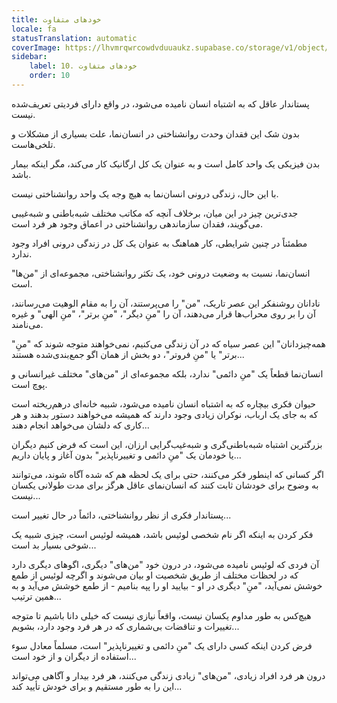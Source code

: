```yaml
---
title: خودهای متفاوت
locale: fa
statusTranslation: automatic
coverImage: https://lhvmrqwrcowdvduuaukz.supabase.co/storage/v1/object/public/strapi-uploads/small_cover-tratado-de-psicologia-revolucionaria.webp-5e15e1cec4e0ebebcde5d7fc7565d8fd.webp
sidebar:
    label: 10. خودهای متفاوت
    order: 10
---
```

پستاندار عاقل که به اشتباه انسان نامیده می‌شود، در واقع دارای فردیتی تعریف‌شده نیست.

بدون شک این فقدان وحدت روانشناختی در انسان‌نما، علت بسیاری از مشکلات و تلخی‌هاست.

بدن فیزیکی یک واحد کامل است و به عنوان یک کل ارگانیک کار می‌کند، مگر اینکه بیمار باشد.

با این حال، زندگی درونی انسان‌نما به هیچ وجه یک واحد روانشناختی نیست.

جدی‌ترین چیز در این میان، برخلاف آنچه که مکاتب مختلف شبه‌باطنی و شبه‌غیبی می‌گویند، فقدان سازماندهی روانشناختی در اعماق وجود هر فرد است.

مطمئناً در چنین شرایطی، کار هماهنگ به عنوان یک کل در زندگی درونی افراد وجود ندارد.

انسان‌نما، نسبت به وضعیت درونی خود، یک تکثر روانشناختی، مجموعه‌ای از "من‌ها" است.

نادانان روشنفکر این عصر تاریک، "من" را می‌پرستند، آن را به مقام الوهیت می‌رسانند، آن را بر روی محراب‌ها قرار می‌دهند، آن را "منِ دیگر"، "منِ برتر"، "منِ الهی" و غیره می‌نامند.

"همه‌چیزدانان" این عصر سیاه که در آن زندگی می‌کنیم، نمی‌خواهند متوجه شوند که "منِ برتر" یا "منِ فروتر"، دو بخش از همان اگو جمع‌بندی‌شده هستند...

انسان‌نما قطعاً یک "منِ دائمی" ندارد، بلکه مجموعه‌ای از "من‌های" مختلف غیرانسانی و پوچ است.

حیوان فکری بیچاره که به اشتباه انسان نامیده می‌شود، شبیه خانه‌ای درهم‌ریخته است که به جای یک ارباب، نوکران زیادی وجود دارند که همیشه می‌خواهند دستور بدهند و هر کاری که دلشان می‌خواهد انجام دهند...

بزرگترین اشتباه شبه‌باطنی‌گری و شبه‌غیب‌گرایی ارزان، این است که فرض کنیم دیگران یا خودمان یک "منِ دائمی و تغییرناپذیر" بدون آغاز و پایان داریم...

اگر کسانی که اینطور فکر می‌کنند، حتی برای یک لحظه هم که شده آگاه شوند، می‌توانند به وضوح برای خودشان ثابت کنند که انسان‌نمای عاقل هرگز برای مدت طولانی یکسان نیست...

پستاندار فکری از نظر روانشناختی، دائماً در حال تغییر است...

فکر کردن به اینکه اگر نام شخصی لوئیس باشد، همیشه لوئیس است، چیزی شبیه یک شوخی بسیار بد است...

آن فردی که لوئیس نامیده می‌شود، در درون خود "من‌های" دیگری، اگوهای دیگری دارد که در لحظات مختلف از طریق شخصیت او بیان می‌شوند و اگرچه لوئیس از طمع خوشش نمی‌آید، "منِ" دیگری در او - بیایید او را پپه بنامیم - از طمع خوشش می‌آید و به همین ترتیب...

هیچ‌کس به طور مداوم یکسان نیست، واقعاً نیازی نیست که خیلی دانا باشیم تا متوجه تغییرات و تناقضات بی‌شماری که در هر فرد وجود دارد، بشویم...

فرض کردن اینکه کسی دارای یک "منِ دائمی و تغییرناپذیر" است، مسلماً معادل سوء استفاده از دیگران و از خود است...

درون هر فرد افراد زیادی، "من‌های" زیادی زندگی می‌کنند، هر فرد بیدار و آگاهی می‌تواند این را به طور مستقیم و برای خودش تأیید کند...

